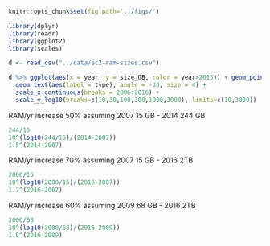 ```r
knitr::opts_chunk$set(fig.path='../figs/')
```

```r
library(dplyr)
library(readr)
library(ggplot2)
library(scales)

d <- read_csv("../data/ec2-ram-sizes.csv") 
```

```r
d %>% ggplot(aes(x = year, y = size_GB, color = year>2015)) + geom_point(size=5) +
  geom_text(aes(label = type), angle = -30, size = 4) +
  scale_x_continuous(breaks = 2006:2016) + 
  scale_y_log10(breaks=c(10,30,100,300,1000,3000), limits=c(10,3000)) 
```


RAM/yr increase 50% assuming 2007 15 GB - 2014 244 GB

```r
244/15
10^(log10(244/15)/(2014-2007))
1.5^(2014-2007)
```


RAM/yr increase 70% assuming 2007 15 GB - 2016 2TB 

```r
2000/15
10^(log10(2000/15)/(2016-2007))
1.7^(2016-2007)
```


RAM/yr increase 60% assuming 2009 68 GB - 2016 2TB 

```r
2000/68
10^(log10(2000/68)/(2016-2009))
1.6^(2016-2009)
```



